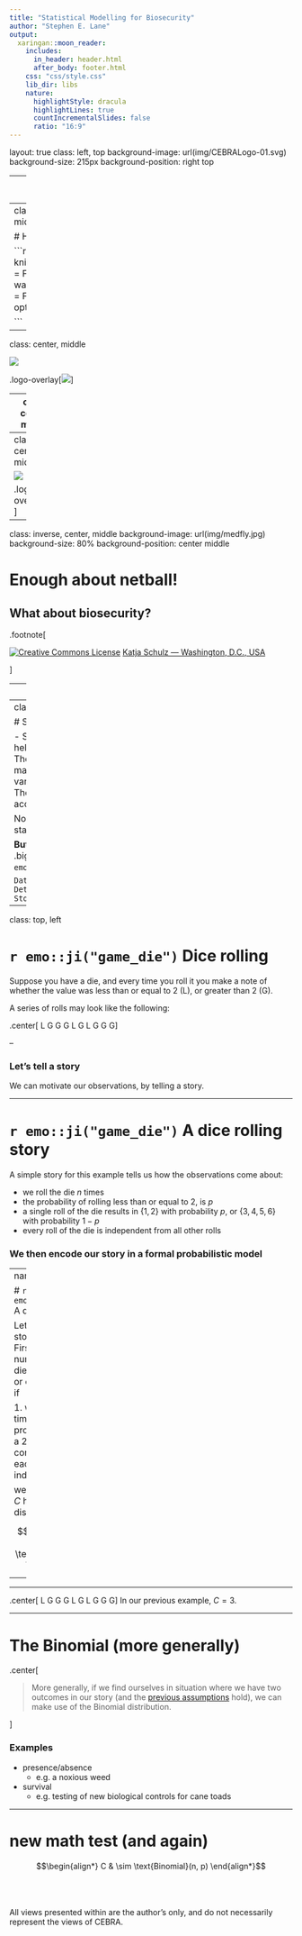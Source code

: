 ```yaml
---
title: "Statistical Modelling for Biosecurity"
author: "Stephen E. Lane"
output:
  xaringan::moon_reader:
    includes:
      in_header: header.html
      after_body: footer.html
    css: "css/style.css"
    lib_dir: libs
    nature:
      highlightStyle: dracula
      highlightLines: true
      countIncrementalSlides: false
      ratio: "16:9"
---
```

layout: true
class: left, top
background-image: url(img/CEBRALogo-01.svg)
background-size: 215px
background-position: right top

---
class: center, middle
background-image: 

![](img/CEBRALogo-01.svg)

.bigr[[http://cebra.unimelb.edu.au/](http://cebra.unimelb.edu.au/)]

<!-- Time-stamp: <2017-09-04 07:25:42 (slane)> -->

---
class: inverse, center, middle
background-image: 

# Here we go!

```r
library(dplyr)
knitr::opts_chunk$set(cache = FALSE, error = FALSE, warning = FALSE,
                      message = FALSE, echo = TRUE)
options(digits = 2)

```

---
class: center, middle

![](img/abilities-vixens-lightning.png)

.logo-overlay[![](img/CEBRALogo-01.svg)]

---
class: center, middle

![](img/score-diff-all.png)

.logo-overlay[![](img/CEBRALogo-01.svg)]

---
class: center, middle

![](img/finals-pred-diffs.png)

.logo-overlay[![](img/CEBRALogo-01.svg)]

---
class: inverse, center, middle
background-image: url(img/medfly.jpg)
background-size: 80%
background-position: center middle

# Enough about netball!

## What about biosecurity?

.footnote[

<a rel="license" href="https://creativecommons.org/licenses/by/2.0/"><img alt="Creative Commons License" style="border-width:0" src="https://i.creativecommons.org/l/by/2.0/80x15.png" /></a> [Katja Schulz &mdash; Washington, D.C., USA](https://www.flickr.com/photos/treegrow/8543655858/)

]

---
class: top, left

# Models

- We all use models
- Models demand assumptions
- Assumptions should be checked
- Deviations should be accommodated

---
class: top, left

# Statistical models

- Statistical models help account for:
    - The assumptions we make;
    - The variations we see;
    - The deviations we accommodate.

Not everyone uses statistical models

**But they should!**  .bigr[`r emo::ji("thinking")`]

`Data = Deterministic + Stochastic`

---
class: top, left

# `r emo::ji("game_die")` Dice rolling

Suppose you have a die, and every time you roll it you make a note of whether the value was less than or equal to 2 (L), or greater than 2 (G).

A series of rolls may look like the following:

.center[
L  G  G  G  L  G  L  G  G  G
]

--

### Let's tell a story

We can motivate our observations, by telling a story.

---

# `r emo::ji("game_die")` A dice rolling story

A simple story for this example tells us how the observations come about:

- we roll the die $n$ times
- the probability of rolling less than or equal to 2, is $p$
- a single roll of the die results in $\{1, 2\}$ with probability $p$, or $\{3, 4, 5, 6\}$ with probability $1-p$
- every roll of the die is independent from all other rolls

### We then encode our story in a formal probabilistic model

---
name: dice-model

# `r emo::ji("game_die")` A dice rolling model

Let's translate our story into a model. First, let $C$ be the number of times the die shows less than or equal to 2. Then, if

1. we roll the die $n$ times;
2. the probability of rolling a 2 or less is a constant, $p$; and
3. each of the rolls is independent

we may assume that $C$ has a Binomial distribution:

$$\begin{align*}
C & \sim \text{Binomial}(n, p)
\end{align*}$$

--

<hr>
.center[
L  G  G  G  L  G  L  G  G  G
]
In our previous example, $C=3$.

---

# The Binomial (more generally)

.center[

> More generally, if we find ourselves in situation where we have two outcomes in our story (and the [previous assumptions](#dice-model) hold), we can make use of the Binomial distribution.

]

### Examples

- presence/absence
    - e.g. a noxious weed
- survival
    - e.g. testing of new biological controls for cane toads

---

# new math test (and again)

$$\begin{align*}
C & \sim \text{Binomial}(n, p)
\end{align*}$$

<p>
  <br><br><br>
  All views presented within are the author's only, and do not necessarily represent the views of CEBRA.
  <br><br>
</p>
